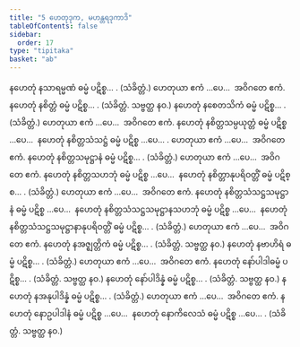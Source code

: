 ```yaml
---
title: "5 ဟေတုဒုက, မဟန္တရဒုကာဒိ"
tableOfContents: false
sidebar:
  order: 17
type: "tipitaka"
basket: "ab"
---
```



<DynamicBreadcrumb />

<Division number="11">

<Paragraph number="52">
နဟေတုံ နသာရမ္မဏံ ဓမ္မံ ပဋိစ္စ… . (သံခိတ္တံ.) ဟေတုယာ ဧကံ …ပေ…  အဝိဂတေ ဧကံ.
</Paragraph>

<Paragraph number="53">
နဟေတုံ နစိတ္တံ ဓမ္မံ ပဋိစ္စ… . (သံခိတ္တံ. သဗ္ဗတ္ထ နဝ.)
</Paragraph>

<Paragraph number="54">
နဟေတုံ နစေတသိကံ ဓမ္မံ ပဋိစ္စ… . (သံခိတ္တံ.) ဟေတုယာ ဧကံ …ပေ…  အဝိဂတေ ဧကံ.
</Paragraph>

<Paragraph number="55">
နဟေတုံ နစိတ္တသမ္ပယုတ္တံ ဓမ္မံ ပဋိစ္စ …ပေ…  နဟေတုံ နစိတ္တသံသဋ္ဌံ ဓမ္မံ ပဋိစ္စ …ပေ… . ဟေတုယာ ဧကံ …ပေ…  အဝိဂတေ ဧကံ.
</Paragraph>

<Paragraph number="56">
နဟေတုံ နစိတ္တသမုဋ္ဌာနံ ဓမ္မံ ပဋိစ္စ… . (သံခိတ္တံ.) ဟေတုယာ ဧကံ …ပေ…  အဝိဂတေ ဧကံ.
</Paragraph>

<Paragraph number="57">
နဟေတုံ နစိတ္တသဟဘုံ ဓမ္မံ ပဋိစ္စ …ပေ…  နဟေတုံ နစိတ္တာနုပရိဝတ္တိံ ဓမ္မံ ပဋိစ္စ… . (သံခိတ္တံ.) ဟေတုယာ ဧကံ …ပေ…  အဝိဂတေ ဧကံ.
</Paragraph>

<Paragraph number="58">
နဟေတုံ နစိတ္တသံသဋ္ဌသမုဋ္ဌာနံ ဓမ္မံ ပဋိစ္စ …ပေ…  နဟေတုံ နစိတ္တသံသဋ္ဌသမုဋ္ဌာနသဟဘုံ ဓမ္မံ ပဋိစ္စ …ပေ…  နဟေတုံ နစိတ္တသံသဋ္ဌသမုဋ္ဌာနာနုပရိဝတ္တိံ ဓမ္မံ ပဋိစ္စ… . (သံခိတ္တံ.) ဟေတုယာ ဧကံ …ပေ…  အဝိဂတေ ဧကံ.
</Paragraph>

<Paragraph number="59">
နဟေတုံ နအဇ္ဈတ္တိကံ ဓမ္မံ ပဋိစ္စ… . (သံခိတ္တံ. သဗ္ဗတ္ထ နဝ.)
</Paragraph>

<Paragraph number="60">
နဟေတုံ နဗာဟိရံ ဓမ္မံ ပဋိစ္စ… . (သံခိတ္တံ.) ဟေတုယာ ဧကံ …ပေ…  အဝိဂတေ ဧကံ.
</Paragraph>

<Paragraph number="61">
နဟေတုံ နော်ပါဒါဓမ္မံ ပဋိစ္စ… . (သံခိတ္တံ. သဗ္ဗတ္ထ နဝ.)
</Paragraph>

<Paragraph number="62">
နဟေတုံ နော်ပါဒိန္နံ ဓမ္မံ ပဋိစ္စ… . (သံခိတ္တံ. သဗ္ဗတ္ထ နဝ.)
</Paragraph>

<Paragraph number="63">
နဟေတုံ နအနုပါဒိန္နံ ဓမ္မံ ပဋိစ္စ… . (သံခိတ္တံ.) ဟေတုယာ ဧကံ …ပေ…  အဝိဂတေ ဧကံ.
</Paragraph>

<Paragraph number="64">
နဟေတုံ နောဥပါဒါနံ ဓမ္မံ ပဋိစ္စ …ပေ…  နဟေတုံ နောကိလေသံ ဓမ္မံ ပဋိစ္စ …ပေ… . (သံခိတ္တံ. သဗ္ဗတ္ထ နဝ.)
</Paragraph>
</Division>